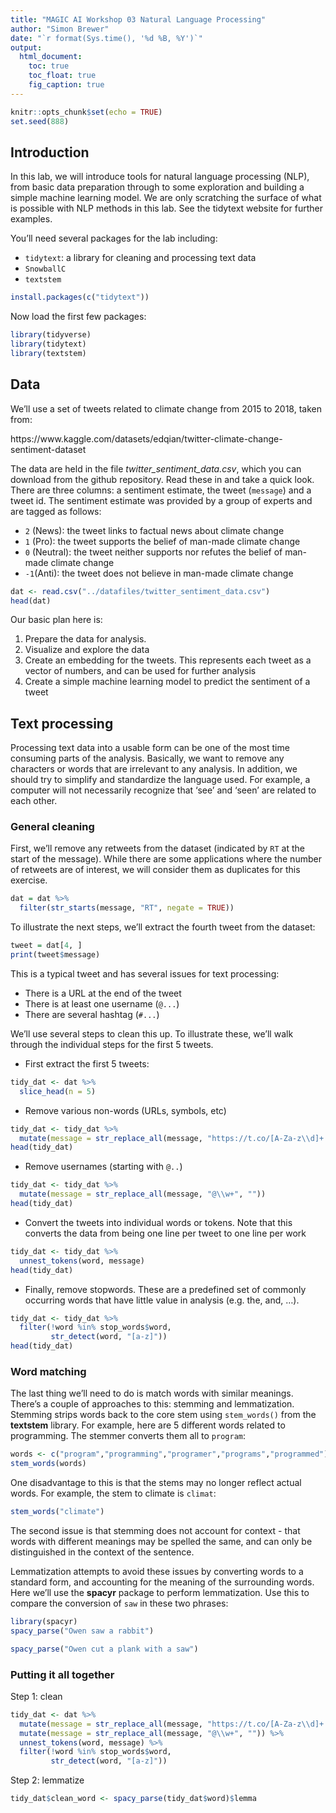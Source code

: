 ```yaml
---
title: "MAGIC AI Workshop 03 Natural Language Processing"
author: "Simon Brewer"
date: "`r format(Sys.time(), '%d %B, %Y')`"
output:
  html_document:
    toc: true
    toc_float: true
    fig_caption: true
---
```


```r
knitr::opts_chunk$set(echo = TRUE)
set.seed(888)
```

## Introduction

In this lab, we will introduce tools for natural language processing (NLP), from basic data preparation through to some exploration and building a simple machine learning model. We are only scratching the surface of what is possible with NLP methods in this lab. See the tidytext website for further examples. 

You'll need several packages for the lab including:

- `tidytext`: a library for cleaning and processing text data
- `SnowballC`
- `textstem`

```r
install.packages(c("tidytext"))
```

Now load the first few packages:

```r
library(tidyverse)
library(tidytext)
library(textstem)
```

## Data

We'll use a set of tweets related to climate change from 2015 to 2018, taken from:

https://www.kaggle.com/datasets/edqian/twitter-climate-change-sentiment-dataset

The data are held in the file *twitter_sentiment_data.csv*, which you can download from the github repository. Read these in and take a quick look. There are three columns: a sentiment estimate, the tweet (`message`) and a tweet id. The sentiment estimate was provided by a group of experts and are tagged as follows:

- `2` (News): the tweet links to factual news about climate change
- `1` (Pro): the tweet supports the belief of man-made climate change
- `0` (Neutral): the tweet neither supports nor refutes the belief of man-made climate change
- `-1`(Anti): the tweet does not believe in man-made climate change

```r
dat <- read.csv("../datafiles/twitter_sentiment_data.csv")
head(dat)
```

Our basic plan here is:

1. Prepare the data for analysis. 
2. Visualize and explore the data
3. Create an embedding for the tweets. This represents each tweet as a vector of numbers, and can be used for further analysis
4. Create a simple machine learning model to predict the sentiment of a tweet

## Text processing

Processing text data into a usable form can be one of the most time consuming parts of the analysis. Basically, we want to remove any characters or words that are irrelevant to any analysis. In addition, we should try to simplify and standardize the language used. For example, a computer will not necessarily recognize that 'see' and 'seen' are related to each other. 


### General cleaning

First, we'll remove any retweets from the dataset (indicated by `RT` at the start of the message). While there are some applications where the number of retweets are of interest, we will consider them as duplicates for this exercise. 

```r
dat = dat %>%
  filter(str_starts(message, "RT", negate = TRUE))
```

To illustrate the next steps, we'll extract the fourth tweet from the dataset:

```r
tweet = dat[4, ]
print(tweet$message)
```

This is a typical tweet and has several issues for text processing:

- There is a URL at the end of the tweet
- There is at least one username (`@...`)
- There are several hashtag (`#...`)

We'll use several steps to clean this up. To illustrate these, we'll walk through the individual steps for the first 5 tweets.

- First extract the first 5 tweets:

```r
tidy_dat <- dat %>%
  slice_head(n = 5) 
```

- Remove various non-words (URLs, symbols, etc)

```r
tidy_dat <- tidy_dat %>%
  mutate(message = str_replace_all(message, "https://t.co/[A-Za-z\\d]+|http://[A-Za-z\\d]+|&amp;|&lt;|&gt;|RT|https", "")) 
head(tidy_dat)
```

- Remove usernames (starting with `@..`)

```r
tidy_dat <- tidy_dat %>% 
  mutate(message = str_replace_all(message, "@\\w+", "")) 
head(tidy_dat)
```

- Convert the tweets into individual words or tokens. Note that this converts the data from being one line per tweet to one line per work

```r
tidy_dat <- tidy_dat %>%
  unnest_tokens(word, message)
head(tidy_dat)
```

- Finally, remove stopwords. These are a predefined set of commonly occurring words that have little value in analysis (e.g. the, and, ...). 

```r
tidy_dat <- tidy_dat %>%
  filter(!word %in% stop_words$word,
         str_detect(word, "[a-z]"))
head(tidy_dat)
```

### Word matching

The last thing we'll need to do is match words with similar meanings. There's a couple of approaches to this: stemming and lemmatization. Stemming strips words back to the core stem using `stem_words()` from the **textstem** library. For example, here are 5 different words related to programming. The stemmer converts them all to `program`:

```r
words <- c("program","programming","programer","programs","programmed")
stem_words(words)
```

One disadvantage to this is that the stems may no longer reflect actual words. For example, the stem to climate is `climat`:

```r
stem_words("climate")
```

The second issue is that stemming does not account for context - that words with different meanings may be spelled the same, and can only be distinguished in the context of the sentence. 

Lemmatization attempts to avoid these issues by converting words to a standard form, and accounting for the meaning of the surrounding words. Here we'll use the **spacyr** package to perform lemmatization. Use this to compare the conversion of `saw` in these two phrases:

```r
library(spacyr)
spacy_parse("Owen saw a rabbit")
```

```r
spacy_parse("Owen cut a plank with a saw")
```

### Putting it all together

Step 1: clean

```r
tidy_dat <- dat %>%
  mutate(message = str_replace_all(message, "https://t.co/[A-Za-z\\d]+|http://[A-Za-z\\d]+|&amp;|&lt;|&gt;|RT|https", "")) %>% 
  mutate(message = str_replace_all(message, "@\\w+", "")) %>%
  unnest_tokens(word, message) %>%
  filter(!word %in% stop_words$word,
         str_detect(word, "[a-z]"))
```

Step 2: lemmatize

```r
tidy_dat$clean_word <- spacy_parse(tidy_dat$word)$lemma
```



